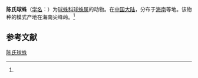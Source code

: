 {{Speciesbox
| name = 陈氏球蛛
| status = 
| status_system = 
| image = 
| genus = Theridion
| species = cheni
| authority = (Zhu, 1998)<ref name='id13138'>{{cite web| url =http://www.bioinfo.cn/db05/BjdwSpecies.php?action=view&id=13138| title =陈氏球蛛| work =《中国动物物种编目数据库》| publisher =中国科学院微生物研究所| author =中国科学院动物研究所| accessdate =2009-04-28| deadurl =yes| archiveurl =https://web.archive.org/web/20160305042721/http://www.bioinfo.cn/db05/BjdwSpecies.php?action=view&id=13138| archivedate =2016-03-05}}</ref>
}}

'''陈氏球蛛'''（[[学名|学名]]：{{lang|la|''Theridion cheni''}}）为[[球蛛科|球蛛科]][[球蛛属|球蛛属]]的动物。在[[中国大陆|中国大陆]]，分布于[[海南|海南]]等地。该物种的模式产地在海南尖峰岭。<ref name='id13138'/>

== 参考文献 ==
{{reflist}}

{{Wikispecies|Theridion cheni}}
{{Taxonbar|from=Q1981303}}

[[Category:球蛛属|陈氏球蛛]]


{{蜘蛛小作品}}
